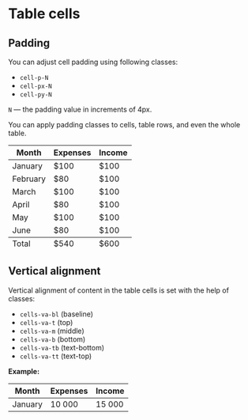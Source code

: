 
<Meta title='Components/Table cells' />


# Table cells

## Padding

You can adjust cell padding using following classes:

- `cell-p-N`
- `cell-px-N`
- `cell-py-N`

`N` — the padding value in increments of 4px.

You can apply padding classes to cells, table rows, and even the whole table.

<Canvas>
<table class="table table--borders table--outer-border table--borders-black cells-p-16">
	<thead>
		<tr>
			<th>Month</th>
			<th>Expenses</th>
			<th>Income</th>
		</tr>
	</thead>
	<tbody>
		<tr>
			<td>January</td>
			<td>$100</td>
			<td>$100</td>
		</tr>
		<tr class="cells-p-4">
			<td>February</td>
			<td>$80</td>
			<td>$100</td>
		</tr>
		<tr>
			<td>March</td>
			<td>$100</td>
			<td>$100</td>
		</tr>
		<tr>
			<td>April</td>
			<td class="cells-p-4 va-t">$80</td>
			<td>$100</td>
		</tr>
		<tr>
			<td>May</td>
			<td>$100</td>
			<td>$100</td>
		</tr>
		<tr>
			<td>June</td>
			<td>$80</td>
			<td>$100</td>
		</tr>
	</tbody>
	<tfoot>
		<tr>
			<td>Total</td>
			<td>$540</td>
			<td>$600</td>
		</tr>
	</tfoot>
</table>
</Canvas>

## Vertical alignment

Vertical alignment of content in the table cells is set with the help of classes:

- `cells-va-bl` (baseline)
- `cells-va-t` (top)
- `cells-va-m` (middle)
- `cells-va-b` (bottom)
- `cells-va-tb` (text-bottom)
- `cells-va-tt` (text-top)

**Example:**

<Canvas>
<table class="table table--borders table--outer-border table--borders-black cells-va-t">
	<thead>
		<tr class="cells-va-m">
			<th class="h-44">Month</th>
			<th class="cells-va-b">Expenses</th>
			<th>Income</th>
		</tr>
	</thead>
	<tbody>
		<tr>
			<td class="text-lg h-44">January</td>
			<td class="cells-va-m">10 000</td>
			<td class="text-xl">15 000</td>
		</tr>
	</tbody>
</table>
</Canvas>
